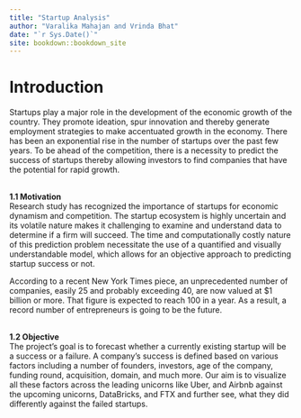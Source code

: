 ```yaml
--- 
title: "Startup Analysis"
author: "Varalika Mahajan and Vrinda Bhat"
date: "`r Sys.Date()`"
site: bookdown::bookdown_site
---
```


# Introduction

Startups play a major role in the development of the economic growth of the country. They promote ideation, spur innovation and thereby generate employment strategies to make accentuated growth in the economy. There has been an exponential rise in the number of startups over the past few years. To be ahead of the competition, there is a necessity to predict the success of startups thereby allowing investors to find companies that have the potential for rapid growth.
<br>
<br>

<b> 1.1 Motivation </b>
<br>
Research study has recognized the importance of startups for economic dynamism and competition. The startup ecosystem is highly uncertain and its volatile nature makes it challenging to examine and understand data to determine if a firm will succeed. The time and computationally costly nature of this prediction problem necessitate the use of a quantified and visually understandable model, which allows for an objective approach to predicting startup success or not.

According to a recent New York Times piece, an unprecedented number of companies, easily 25 and probably exceeding 40, are now valued at $1 billion or more. That figure is expected to reach 100 in a year. As a result, a record number of entrepreneurs is going to be the future.
<br> <br>

<b> 1.2 Objective </b>
<br>
The project's goal is to forecast whether a currently existing startup will be a success or a failure. A company's success is defined based on various factors including a number of founders, investors, age of the company, funding round, acquisition, domain, and much more.
Our aim is to visualize all these factors across the leading unicorns like Uber, and Airbnb against the upcoming unicorns, DataBricks, and FTX and further see, what they did differently against the failed startups.